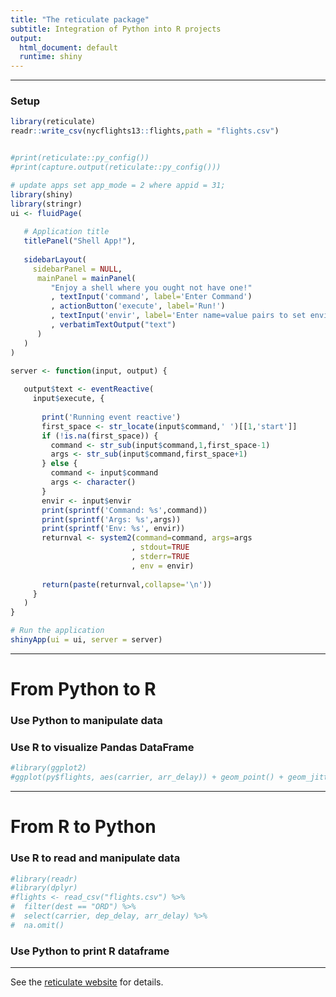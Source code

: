 ```yaml
---
title: "The reticulate package"
subtitle: Integration of Python into R projects
output:
  html_document: default
  runtime: shiny
---
```


***

### Setup

```r
library(reticulate)
readr::write_csv(nycflights13::flights,path = "flights.csv")


#print(reticulate::py_config())
#print(capture.output(reticulate::py_config()))
```

```r
# update apps set app_mode = 2 where appid = 31;
library(shiny)
library(stringr)
ui <- fluidPage(
   
   # Application title
   titlePanel("Shell App!"),
   
   sidebarLayout(
     sidebarPanel = NULL,
      mainPanel = mainPanel(
         "Enjoy a shell where you ought not have one!"
         , textInput('command', label='Enter Command')
         , actionButton('execute', label='Run!')
         , textInput('envir', label='Enter name=value pairs to set environment variables (quoting is weird)')
         , verbatimTextOutput("text")
      )
   )
)

server <- function(input, output) {
   
   output$text <- eventReactive(
     input$execute, {
       
       print('Running event reactive')
       first_space <- str_locate(input$command,' ')[[1,'start']]
       if (!is.na(first_space)) {
         command <- str_sub(input$command,1,first_space-1)
         args <- str_sub(input$command,first_space+1)
       } else {
         command <- input$command
         args <- character()
       }
       envir <- input$envir
       print(sprintf('Command: %s',command))
       print(sprintf('Args: %s',args))
       print(sprintf('Env: %s', envir))
       returnval <- system2(command=command, args=args
                           , stdout=TRUE
                           , stderr=TRUE
                           , env = envir)
       
       return(paste(returnval,collapse='\n'))
     }
   )
}

# Run the application 
shinyApp(ui = ui, server = server)
```
***

# From Python to R


### Use Python to manipulate data


### Use R to visualize Pandas DataFrame

```r
#library(ggplot2)
#ggplot(py$flights, aes(carrier, arr_delay)) + geom_point() + geom_jitter()
```

***

# From R to Python

### Use R to read and manipulate data

```r
#library(readr)
#library(dplyr)
#flights <- read_csv("flights.csv") %>%
#  filter(dest == "ORD") %>%
#  select(carrier, dep_delay, arr_delay) %>%
#  na.omit()
```

### Use Python to print R dataframe


***

See the [reticulate website](https://rstudio.github.io/reticulate/index.html) for details.

